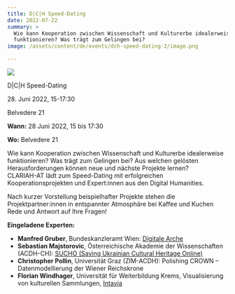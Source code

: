 ```yaml
---
title: D|C|H Speed-Dating
date: 2022-07-22
summary: >
  Wie kann Kooperation zwischen Wissenschaft und Kulturerbe idealerweise
  funktionieren? Was trägt zum Gelingen bei?
image: /assets/content/de/events/dch-speed-dating-2/image.png

---
```


![](http://clariah-dev.acdh-dev.oeaw.ac.at/wp-content/uploads/2022/06/DCH-Speeddating_title_AdrienOlichon_Pexels-1024x673.png)

D|C|H Speed-Dating

28\. Juni 2022, 15-17:30

Belvedere 21

**Wann:** 28 Juni 2022, 15 bis 17:30

**Wo:** Belvedere 21

Wie kann Kooperation zwischen Wissenschaft und Kulturerbe idealerweise funktionieren? Was trägt zum Gelingen bei? Aus welchen gelösten Herausforderungen können neue und nächste Projekte lernen?\
CLARIAH-AT lädt zum Speed-Dating mit erfolgreichen Kooperationsprojekten und Expert:innen aus den Digital Humanities.

Nach kurzer Vorstellung beispielhafter Projekte stehen die Projektpartner:innen in entspannter Atmosphäre bei Kaffee und Kuchen Rede und Antwort auf Ihre Fragen!

**Eingeladene Experten:**

* **Manfred Gruber**, Bundeskanzleramt Wien: [Digitale Arche](http://www.digitalearche.at/)
* **Sebastian Majstorovic**, Österreichische Akademie der Wissenschaften (ACDH-CH): [SUCHO (Saving Ukrainian Cultural Heritage Online)](http://www.sucho.org/)
* **Christopher Pollin**, Universität Graz (ZIM-ACDH): Polishing CROWN – Datenmodellierung der Wiener Reichskrone
* **Florian Windhager**, Universität für Weiterbildung Krems, Visualisierung von kulturellen Sammlungen, [Intavia](https://intavia.eu)
